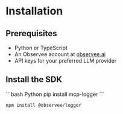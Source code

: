 # Installation

## Prerequisites

- Python or TypeScript
- An Observee account at [observee.ai](https://observee.ai)
- API keys for your preferred LLM provider

## Install the SDK

<CodeGroup>
```bash Python
pip install mcp-logger
```

```bash TypeScript
npm install @observee/logger
```
</CodeGroup>